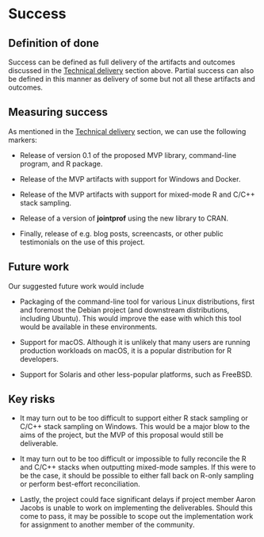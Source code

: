 # Success
<!-- 
Projects should have a definition of done that is measurable, and a thorough understanding going in of what the risks are to delivery 
-->

## Definition of done
<!-- 
What does success look like? 
-->

Success can be defined as full delivery of the artifacts and outcomes discussed
in the [Technical delivery](#technical-delivery) section above. Partial success
can also be defined in this manner as delivery of some but not all these
artifacts and outcomes.

## Measuring success
<!-- 
How will we know when success is achieved, what markers can we use along the way 
-->

As mentioned in the [Technical delivery](#technical-delivery) section, we can
use the following markers:

* Release of version 0.1 of the proposed MVP library, command-line program, and
  R package.

* Release of the MVP artifacts with support for Windows and Docker.

* Release of the MVP artifacts with support for mixed-mode R and C/C++ stack
  sampling.

* Release of a version of **jointprof** using the new library to CRAN.

* Finally, release of e.g. blog posts, screencasts, or other public testimonials
  on the use of this project.

## Future work
<!-- 
How could this be extended / developed in the future by yourself and/or the community in general?
-->

Our suggested future work would include

* Packaging of the command-line tool for various Linux distributions, first and
  foremost the Debian project (and downstream distributions, including Ubuntu).
  This would improve the ease with which this tool would be available in these
  environments.

* Support for macOS. Although it is unlikely that many users are running
  production workloads on macOS, it is a popular distribution for R developers.

* Support for Solaris and other less-popular platforms, such as FreeBSD.

## Key risks
<!-- 
What sort of things could come up that can delay or break the project?

 - [ ] People
 - [ ] Processes
 - [ ] Tooling & Technology
 - [ ] Costs

-->

* It may turn out to be too difficult to support either R stack sampling or
  C/C++ stack sampling on Windows. This would be a major blow to the aims of the
  project, but the MVP of this proposal would still be deliverable.

* It may turn out to be too difficult or impossible to fully reconcile the R and
  C/C++ stacks when outputting mixed-mode samples. If this were to be the case,
  it should be possible to either fall back on R-only sampling or perform
  best-effort reconciliation.

* Lastly, the project could face significant delays if project member Aaron
  Jacobs is unable to work on implementing the deliverables. Should this come to
  pass, it may be possible to scope out the implementation work for assignment
  to another member of the community.
